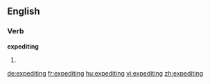 ==English==

===Verb===
'''expediting'''

# {{present participle of|expedite}}

[[de:expediting]]
[[fr:expediting]]
[[hu:expediting]]
[[vi:expediting]]
[[zh:expediting]]